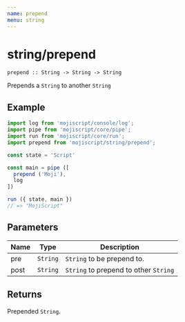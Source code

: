 ```yaml
---
name: prepend
menu: string
---
```


# string/prepend

`prepend :: String -> String -> String`

Prepends a `String` to another `String`

## Example

```javascript
import log from 'mojiscript/console/log';
import pipe from 'mojiscript/core/pipe';
import run from 'mojiscript/core/run';
import prepend from 'mojiscript/string/prepend';

const state = 'Script'

const main = pipe ([
  prepend ('Moji'),
  log
])

run ({ state, main })
// => "MojiScript"
```

## Parameters

| Name | Type | Description |
| ---- | ---- | ----------- |
| pre | `String`  | `String` to be prepend to. |
| post | `String`  | `String` to prepend to other `String` |

## Returns

Prepended `String`.
